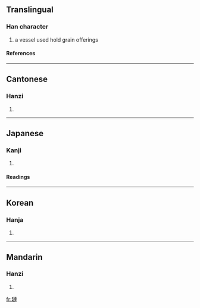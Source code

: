 {{see|琏}}

==Translingual==
===Han character===
{{Han char|rn=96|rad=玉|as=11|sn=15|four=1513<sub>0</sub>|canj=一土卜十十 (MGYJJ)}}
# a vessel used hold grain offerings
====References====
{{Han ref|kx=0741.080|dkj=21206|dj=1150.260|hdz=21130.110|uh=7489|ud=29833|bh=E6A3|bd=59043}}

----
==Cantonese==
===Hanzi===
{{yue-hanzi|jyut=|y=lin5}}
# {{defn|Cantonese}}

----
==Japanese==
===Kanji===
{{ja-kanji|grade=|rs=玉11}}
# {{defn|Japanese}} 
====Readings====
{{ja-readings|on=[[りん]] (rin)|kun=[[うつわ]] (utsuwa)|nanori=}}

----
==Korean==
===Hanja===
{{ko-hanja|hangeul=련>연|eumhun=|rv=ryeon>yeon|mr=ryŏn>yŏn|y=lyen>yen}}
# {{defn|Korean}}

----
==Mandarin==
===Hanzi===
{{cmn-hanzi|sim=琏|pin=[[lián]] ([[lian2]])|wg=lien<sup>2</sup>}}
# {{defn|Mandarin}}

[[fr:璉]]